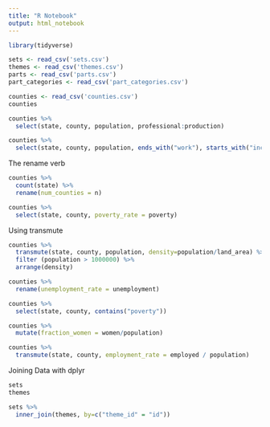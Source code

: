 ```yaml
---
title: "R Notebook"
output: html_notebook
---
```


```r

library(tidyverse)

sets <- read_csv('sets.csv')
themes <- read_csv('themes.csv')
parts <- read_csv('parts.csv')
part_categories <- read_csv('part_categories.csv')

```

```r

counties <- read_csv('counties.csv')
counties

counties %>%
  select(state, county, population, professional:production)

counties %>%
  select(state, county, population, ends_with("work"), starts_with("income"))

```
The rename verb

```r
counties %>%
  count(state) %>%
  rename(num_counties = n)

counties %>%
  select(state, county, poverty_rate = poverty)

```

Using transmute

```r

counties %>%
  transmute(state, county, population, density=population/land_area) %>%
  filter (population > 1000000) %>%
  arrange(density)
```
```r
counties %>%
  rename(unemployment_rate = unemployment)

counties %>%
  select(state, county, contains("poverty"))
```
```r
counties %>%
  mutate(fraction_women = women/population)

counties %>%
  transmute(state, county, employment_rate = employed / population)
```
Joining Data with dplyr

```r
sets
themes
```

```r
sets %>%
  inner_join(themes, by=c("theme_id" = "id"))
```
